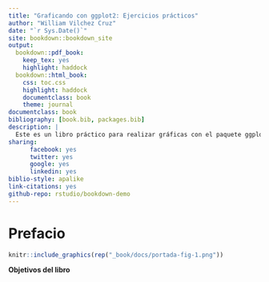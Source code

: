 ```yaml
--- 
title: "Graficando con ggplot2: Ejercicios prácticos"
author: "William Vilchez Cruz"
date: "`r Sys.Date()`"
site: bookdown::bookdown_site
output:
  bookdown::pdf_book:
    keep_tex: yes
    highlight: haddock
  bookdown::html_book:
    css: toc.css
    highlight: haddock
    documentclass: book
    theme: journal
documentclass: book
bibliography: [book.bib, packages.bib]
description: |
  Este es un libro práctico para realizar gráficas con el paquete ggplot2.
sharing:
      facebook: yes
      twitter: yes
      google: yes
      linkedin: yes
biblio-style: apalike
link-citations: yes
github-repo: rstudio/bookdown-demo
---
```


# Prefacio {-}

```r
knitr::include_graphics(rep("_book/docs/portada-fig-1.png"))
```

__Objetivos del libro__



